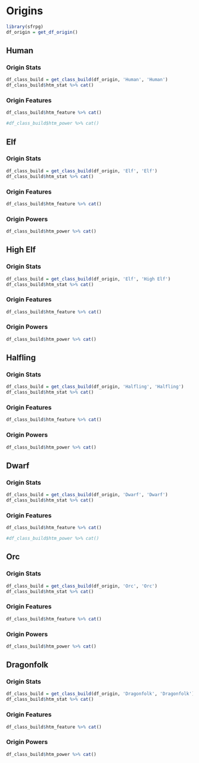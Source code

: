 # Origins

```r
library(sfrpg)
df_origin = get_df_origin()
```


## Human

### Origin Stats
```r
df_class_build = get_class_build(df_origin, 'Human', 'Human') 
df_class_build$htm_stat %>% cat()
```


### Origin Features
```r
df_class_build$htm_feature %>% cat()
```

<!-- ### Origin Powers -->
```r
#df_class_build$htm_power %>% cat()
```

## Elf

### Origin Stats
```r
df_class_build = get_class_build(df_origin, 'Elf', 'Elf') 
df_class_build$htm_stat %>% cat()
```


### Origin Features
```r
df_class_build$htm_feature %>% cat()
```

### Origin Powers
```r
df_class_build$htm_power %>% cat()
```

## High Elf

### Origin Stats
```r
df_class_build = get_class_build(df_origin, 'Elf', 'High Elf') 
df_class_build$htm_stat %>% cat()
```


### Origin Features
```r
df_class_build$htm_feature %>% cat()
```

### Origin Powers
```r
df_class_build$htm_power %>% cat()
```


## Halfling

### Origin Stats
```r
df_class_build = get_class_build(df_origin, 'Halfling', 'Halfling') 
df_class_build$htm_stat %>% cat()
```


### Origin Features
```r
df_class_build$htm_feature %>% cat()
```

### Origin Powers
```r
df_class_build$htm_power %>% cat()
```

## Dwarf

### Origin Stats
```r
df_class_build = get_class_build(df_origin, 'Dwarf', 'Dwarf') 
df_class_build$htm_stat %>% cat()
```


### Origin Features
```r
df_class_build$htm_feature %>% cat()
```

<!-- ### Origin Powers -->
```r
#df_class_build$htm_power %>% cat()
```

## Orc

### Origin Stats
```r
df_class_build = get_class_build(df_origin, 'Orc', 'Orc') 
df_class_build$htm_stat %>% cat()
```


### Origin Features
```r
df_class_build$htm_feature %>% cat()
```

### Origin Powers
```r
df_class_build$htm_power %>% cat()
```

## Dragonfolk

### Origin Stats
```r
df_class_build = get_class_build(df_origin, 'Dragonfolk', 'Dragonfolk') 
df_class_build$htm_stat %>% cat()
```


### Origin Features
```r
df_class_build$htm_feature %>% cat()
```

### Origin Powers
```r
df_class_build$htm_power %>% cat()
```
